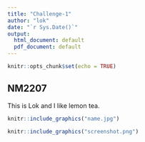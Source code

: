 ```yaml
---
title: "Challenge-1"
author: "lok"
date: "`r Sys.Date()`"
output:
  html_document: default
  pdf_document: default
---
```


```r
knitr::opts_chunk$set(echo = TRUE)
```

## NM2207

This is Lok and I like lemon tea.

```r
knitr::include_graphics("name.jpg")
```

```r
knitr::include_graphics("screenshot.png")
```